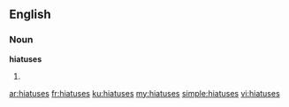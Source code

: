 ==English==

===Noun===
'''hiatuses'''

# {{plural of|hiatus}}

[[ar:hiatuses]]
[[fr:hiatuses]]
[[ku:hiatuses]]
[[my:hiatuses]]
[[simple:hiatuses]]
[[vi:hiatuses]]